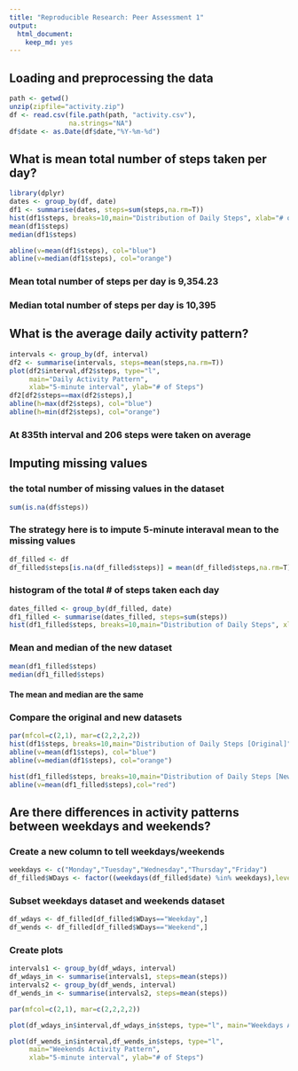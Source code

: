 ```yaml
---
title: "Reproducible Research: Peer Assessment 1"
output: 
  html_document: 
    keep_md: yes
---
```



## Loading and preprocessing the data
```r
path <- getwd()
unzip(zipfile="activity.zip")
df <- read.csv(file.path(path, "activity.csv"),
               na.strings="NA")
df$date <- as.Date(df$date,"%Y-%m-%d")
```

## What is mean total number of steps taken per day?
```r
library(dplyr)
dates <- group_by(df, date)
df1 <- summarise(dates, steps=sum(steps,na.rm=T))
hist(df1$steps, breaks=10,main="Distribution of Daily Steps", xlab="# of Steps")
mean(df1$steps)
median(df1$steps)

abline(v=mean(df1$steps), col="blue")
abline(v=median(df1$steps), col="orange")
```

### Mean total number of steps per day is 9,354.23

### Median total number of steps per day is 10,395

## What is the average daily activity pattern?
```r
intervals <- group_by(df, interval)
df2 <- summarise(intervals, steps=mean(steps,na.rm=T))
plot(df2$interval,df2$steps, type="l",
     main="Daily Activity Pattern",
     xlab="5-minute interval", ylab="# of Steps")
df2[df2$steps==max(df2$steps),]
abline(h=max(df2$steps), col="blue")
abline(h=min(df2$steps), col="orange")
```

### At 835th interval and 206 steps were taken on average 

## Imputing missing values

### the total number of missing values in the dataset
```r
sum(is.na(df$steps))
```

### The strategy here is to impute 5-minute interaval mean to the missing values
```r
df_filled <- df
df_filled$steps[is.na(df_filled$steps)] = mean(df_filled$steps,na.rm=T)
```

### histogram of the total # of steps taken each day
```r
dates_filled <- group_by(df_filled, date)
df1_filled <- summarise(dates_filled, steps=sum(steps))
hist(df1_filled$steps, breaks=10,main="Distribution of Daily Steps", xlab="# of Steps")
```

### Mean and median of the new dataset
```r
mean(df1_filled$steps)
median(df1_filled$steps)
```

#### The mean and median are the same

### Compare the original and new datasets
```r
par(mfcol=c(2,1), mar=c(2,2,2,2))
hist(df1$steps, breaks=10,main="Distribution of Daily Steps [Original]", xlab="# of Steps")
abline(v=mean(df1$steps), col="blue")
abline(v=median(df1$steps), col="orange")

hist(df1_filled$steps, breaks=10,main="Distribution of Daily Steps [New]", xlab="# of Steps")
abline(v=mean(df1_filled$steps),col="red")
```

## Are there differences in activity patterns between weekdays and weekends?

### Create a new column to tell weekdays/weekends
```r
weekdays <- c("Monday","Tuesday","Wednesday","Thursday","Friday")
df_filled$WDays <- factor((weekdays(df_filled$date) %in% weekdays),levels=c(FALSE,TRUE),labels=c("Weekend","Weekday"))
```

### Subset weekdays dataset and weekends dataset
```r
df_wdays <- df_filled[df_filled$WDays=="Weekday",]
df_wends <- df_filled[df_filled$WDays=="Weekend",]
```

### Create plots
```r
intervals1 <- group_by(df_wdays, interval)
df_wdays_in <- summarise(intervals1, steps=mean(steps))
intervals2 <- group_by(df_wends, interval)
df_wends_in <- summarise(intervals2, steps=mean(steps))

par(mfcol=c(2,1), mar=c(2,2,2,2))

plot(df_wdays_in$interval,df_wdays_in$steps, type="l", main="Weekdays Activity Pattern",  xlab="5-minute interval", ylab="# of Steps")

plot(df_wends_in$interval,df_wends_in$steps, type="l",
     main="Weekends Activity Pattern",
     xlab="5-minute interval", ylab="# of Steps")
```